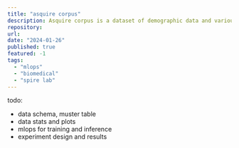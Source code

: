 ```yaml
---
title: "asquire corpus"
description: Asquire corpus is a dataset of demographic data and various vocal sound of recorded using smartphone.
repository:
url: 
date: "2024-01-26"
published: true
featured: -1
tags:
  - "mlops"
  - "biomedical"
  - "spire lab"
---
```


todo:
  - data schema, muster table
  - data stats and plots
  - mlops for training and inference
  - experiment design and results